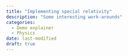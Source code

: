 ```yaml
---
title: "Implementing special relativity"
description: "Some interesting work-arounds"
categories:
  - Demo explainer
  - Physics
date: last-modified
draft: true
---
```







